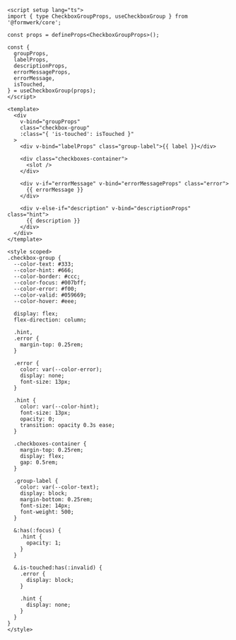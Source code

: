 ```vue collapse={38-100}
<script setup lang="ts">
import { type CheckboxGroupProps, useCheckboxGroup } from '@formwerk/core';

const props = defineProps<CheckboxGroupProps>();

const {
  groupProps,
  labelProps,
  descriptionProps,
  errorMessageProps,
  errorMessage,
  isTouched,
} = useCheckboxGroup(props);
</script>

<template>
  <div
    v-bind="groupProps"
    class="checkbox-group"
    :class="{ 'is-touched': isTouched }"
  >
    <div v-bind="labelProps" class="group-label">{{ label }}</div>

    <div class="checkboxes-container">
      <slot />
    </div>

    <div v-if="errorMessage" v-bind="errorMessageProps" class="error">
      {{ errorMessage }}
    </div>

    <div v-else-if="description" v-bind="descriptionProps" class="hint">
      {{ description }}
    </div>
  </div>
</template>

<style scoped>
.checkbox-group {
  --color-text: #333;
  --color-hint: #666;
  --color-border: #ccc;
  --color-focus: #007bff;
  --color-error: #f00;
  --color-valid: #059669;
  --color-hover: #eee;

  display: flex;
  flex-direction: column;

  .hint,
  .error {
    margin-top: 0.25rem;
  }

  .error {
    color: var(--color-error);
    display: none;
    font-size: 13px;
  }

  .hint {
    color: var(--color-hint);
    font-size: 13px;
    opacity: 0;
    transition: opacity 0.3s ease;
  }

  .checkboxes-container {
    margin-top: 0.25rem;
    display: flex;
    gap: 0.5rem;
  }

  .group-label {
    color: var(--color-text);
    display: block;
    margin-bottom: 0.25rem;
    font-size: 14px;
    font-weight: 500;
  }

  &:has(:focus) {
    .hint {
      opacity: 1;
    }
  }

  &.is-touched:has(:invalid) {
    .error {
      display: block;
    }

    .hint {
      display: none;
    }
  }
}
</style>
```
